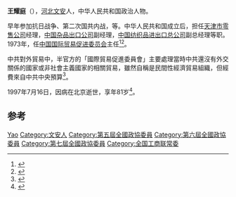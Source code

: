 '''王耀庭'''（{{bd|1916年||1997年|7月16日}}），[[河北|河北]][[文安县|文安]]人，中华人民共和国政治人物。

早年参加抗日战争、第二次国共内战，{{cn|任[[陕甘宁边区|陕甘宁边区]]石岔贸易公司副经理，[[绥德分区|绥德分区]]贸易公司、[[永丰公司|永丰公司]]和[[冀东公司|冀东公司]]经理}}等。中华人民共和国成立后，担任[[天津市零售公司|天津市零售公司]]经理，[[中国杂品出口公司|中国杂品出口公司]]副经理，[[中国纺织品进出口总公司|中国纺织品进出口总公司]]副总经理等职。1973年，任[[中国国际贸易促进委员会|中国国际贸易促进委员会]]主任<ref name="李妍2008">{{cite book|author=李妍|title=对外开放的酝酿与起步, 1976-1978|url=http://books.google.com/books?id=FipMAQAAIAAJ|year=2008|publisher=社会科学文献出版社|isbn=978-7-5097-0256-7|page=179}}</ref><ref name="中共硏究1983">{{cite book|title=中共硏究|url=http://books.google.com/books?id=BJpCAAAAYAAJ|edition=Volume 17, Issues 7-12|date=July 1983|publisher=中共硏究雜誌社|quote=...中國國際貿易促進委員會主任王耀庭...}}</ref>。

中共對外貿易中，半官方的「國際貿易促進委員會」主要處理當時中共還沒有外交關係的國家或非社會主義國家的相關貿易，雖然自稱是民間性經濟貿易組織，但經費來自中共中央預算<ref name="李建興1981">{{cite book|author=李建興|title=中共對外貿易之硏究|url=http://books.google.com/books?id=oYgVAAAAMAAJ|year=1981|publisher=國立政治大學東亞硏究所|language=zh-tw|quote=...文革期間,正常運行的只有對外貿易部和對外經濟聯絡.....中共在一九五二年的莫斯科因際經濟會議上,成立了半官方 的「國際貿易促進委員會」...處理非社會主義國家的貿易,特別是沒有外交關係的國家。目前該會由王耀庭主持,雖然自我標榜為民間性經濟貿易組織,但是經費來自中央預算,本質上仍是「國」營貿易單位之一,...}}</ref>。

1997年7月16日，因病在北京逝世，享年81岁<ref name="纪朝钦蒋立峰1994">{{cite book|author1=纪朝钦|author2=蒋立峰|title=战后中日关系史年表, 1945-1993|url=http://books.google.com/books?id=7Sd8AAAAIAAJ|year=1994|publisher=中国社会科学出版社|isbn=978-7-5004-1451-3|page=375}}</ref>。

== 参考 ==
{{reflist}}

{{中国政治人物小作品}}
{{中华全国工商业联合会第四届执行委员会}}

{{Authority control}}
{{DEFAULTSORT:Wang王}}
[[Category:王姓|Yao]]
[[Category:文安人|Category:文安人]]
[[Category:第五屆全國政協委員|Category:第五屆全國政協委員]]
[[Category:第六屆全國政協委員|Category:第六屆全國政協委員]]
[[Category:第七屆全國政協委員|Category:第七屆全國政協委員]]
[[Category:全国工商联常委|Category:全国工商联常委]]